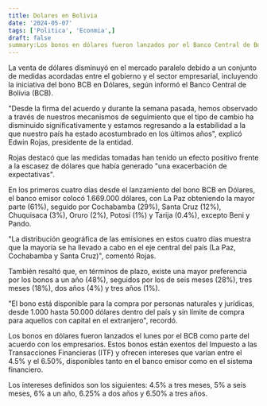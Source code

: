 ```yaml
---
title: Dolares en Bolivia
date: '2024-05-07'
tags: ['Politica', 'Econmia',]
draft: false
summary:Los bonos en dólares fueron lanzados por el Banco Central de Bolivia como parte del acuerdo al que llegó el Gobierno con los empresarios.
---
```


La venta de dólares disminuyó en el mercado paralelo debido a un conjunto de medidas acordadas entre el gobierno y el sector empresarial, incluyendo la iniciativa del bono BCB en Dólares, según informó el Banco Central de Bolivia (BCB).

"Desde la firma del acuerdo y durante la semana pasada, hemos observado a través de nuestros mecanismos de seguimiento que el tipo de cambio ha disminuido significativamente y estamos regresando a la estabilidad a la que nuestro país ha estado acostumbrado en los últimos años", explicó Edwin Rojas, presidente de la entidad.

Rojas destacó que las medidas tomadas han tenido un efecto positivo frente a la escasez de dólares que había generado "una exacerbación de expectativas".

En los primeros cuatro días desde el lanzamiento del bono BCB en Dólares, el banco emisor colocó 1.669.000 dólares, con La Paz obteniendo la mayor parte (61%), seguido por Cochabamba (29%), Santa Cruz (12%), Chuquisaca (3%), Oruro (2%), Potosí (1%) y Tarija (0.4%), excepto Beni y Pando.

"La distribución geográfica de las emisiones en estos cuatro días muestra que la mayoría se ha llevado a cabo en el eje central del país (La Paz, Cochabamba y Santa Cruz)", comentó Rojas.

También resaltó que, en términos de plazo, existe una mayor preferencia por los bonos a un año (48%), seguidos por los de seis meses (28%), tres meses (18%), dos años (4%) y tres años (1%).

"El bono está disponible para la compra por personas naturales y jurídicas, desde 1.000 hasta 50.000 dólares dentro del país y sin límite de compra para aquellos con capital en el extranjero", recordó.

Los bonos en dólares fueron lanzados el lunes por el BCB como parte del acuerdo con los empresarios. Estos bonos están exentos del Impuesto a las Transacciones Financieras (ITF) y ofrecen intereses que varían entre el 4.5% y el 6.50%, disponibles tanto en el banco emisor como en el sistema financiero.

Los intereses definidos son los siguientes: 4.5% a tres meses, 5% a seis meses, 6% a un año, 6.25% a dos años y 6.50% a tres años.